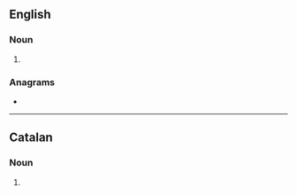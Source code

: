 ==English==

===Noun===
{{head|en|noun form}}

# {{plural of|en|cosine}}

===Anagrams===
* {{anagrams|en|a=ceinoss|Encisos|cession|oscines}}

----

==Catalan==

===Noun===
{{head|ca|noun form}}

# {{plural of|ca|cosina}}
